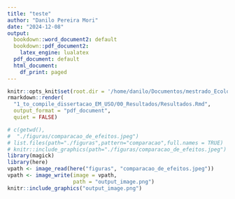 ```yaml
---
title: "teste"
author: "Danilo Pereira Mori"
date: "2024-12-08"
output:
  bookdown::word_document2: default
  bookdown::pdf_document2:
    latex_engine: lualatex
  pdf_document: default
  html_document:
    df_print: paged
---
```

```r
knitr::opts_knit$set(root.dir = '/home/danilo/Documentos/mestrado_Ecologia/artigo_principal')
rmarkdown::render(
  "1_to_compile_dissertacao_EM_USO/00_Resultados/Resultados.Rmd", 
  output_format = "pdf_document", 
  quiet = FALSE)

```



```r
# c(getwd(),
#  "./figuras/comparacao_de_efeitos.jpeg")
# list.files(path="./figuras",pattern="comparacao",full.names = TRUE)
# knitr::include_graphics(path="./figuras/comparacao_de_efeitos.jpeg")
library(magick)
library(here)
vpath <- image_read(here("figuras", "comparacao_de_efeitos.jpeg"))
vpath <- image_write(image = vpath,
                     path = "output_image.png")
knitr::include_graphics("output_image.png")
```

